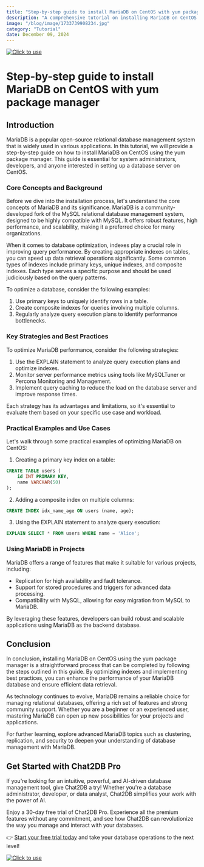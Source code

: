 ```yaml
---
title: "Step-by-step guide to install MariaDB on CentOS with yum package manager"
description: "A comprehensive tutorial on installing MariaDB on CentOS using the yum package manager, covering all necessary steps and configurations."
image: "/blog/image/1733739908234.jpg"
category: "Tutorial"
date: December 09, 2024
---
```

[![Click to use](/image/blog/bg/chat2db1.png)](https://app.chat2db.ai/)
# Step-by-step guide to install MariaDB on CentOS with yum package manager


<Authors date="December 09, 2024">
  <Author name="Aria Wells" link="https://chat2db.ai" />
</Authors>

## Introduction

MariaDB is a popular open-source relational database management system that is widely used in various applications. In this tutorial, we will provide a step-by-step guide on how to install MariaDB on CentOS using the yum package manager. This guide is essential for system administrators, developers, and anyone interested in setting up a database server on CentOS.

### Core Concepts and Background

Before we dive into the installation process, let's understand the core concepts of MariaDB and its significance. MariaDB is a community-developed fork of the MySQL relational database management system, designed to be highly compatible with MySQL. It offers robust features, high performance, and scalability, making it a preferred choice for many organizations.

When it comes to database optimization, indexes play a crucial role in improving query performance. By creating appropriate indexes on tables, you can speed up data retrieval operations significantly. Some common types of indexes include primary keys, unique indexes, and composite indexes. Each type serves a specific purpose and should be used judiciously based on the query patterns.

To optimize a database, consider the following examples:
1. Use primary keys to uniquely identify rows in a table.
2. Create composite indexes for queries involving multiple columns.
3. Regularly analyze query execution plans to identify performance bottlenecks.

### Key Strategies and Best Practices

To optimize MariaDB performance, consider the following strategies:
1. Use the EXPLAIN statement to analyze query execution plans and optimize indexes.
2. Monitor server performance metrics using tools like MySQLTuner or Percona Monitoring and Management.
3. Implement query caching to reduce the load on the database server and improve response times.

Each strategy has its advantages and limitations, so it's essential to evaluate them based on your specific use case and workload.

### Practical Examples and Use Cases

Let's walk through some practical examples of optimizing MariaDB on CentOS:
1. Creating a primary key index on a table:
```sql
CREATE TABLE users (
    id INT PRIMARY KEY,
    name VARCHAR(50)
);
```
2. Adding a composite index on multiple columns:
```sql
CREATE INDEX idx_name_age ON users (name, age);
```
3. Using the EXPLAIN statement to analyze query execution:
```sql
EXPLAIN SELECT * FROM users WHERE name = 'Alice';
```

### Using MariaDB in Projects

MariaDB offers a range of features that make it suitable for various projects, including:
- Replication for high availability and fault tolerance.
- Support for stored procedures and triggers for advanced data processing.
- Compatibility with MySQL, allowing for easy migration from MySQL to MariaDB.

By leveraging these features, developers can build robust and scalable applications using MariaDB as the backend database.

## Conclusion

In conclusion, installing MariaDB on CentOS using the yum package manager is a straightforward process that can be completed by following the steps outlined in this guide. By optimizing indexes and implementing best practices, you can enhance the performance of your MariaDB database and ensure efficient data retrieval.

As technology continues to evolve, MariaDB remains a reliable choice for managing relational databases, offering a rich set of features and strong community support. Whether you are a beginner or an experienced user, mastering MariaDB can open up new possibilities for your projects and applications.

For further learning, explore advanced MariaDB topics such as clustering, replication, and security to deepen your understanding of database management with MariaDB.

## Get Started with Chat2DB Pro

If you're looking for an intuitive, powerful, and AI-driven database management tool, give Chat2DB a try! Whether you're a database administrator, developer, or data analyst, Chat2DB simplifies your work with the power of AI.

Enjoy a 30-day free trial of Chat2DB Pro. Experience all the premium features without any commitment, and see how Chat2DB can revolutionize the way you manage and interact with your databases.

👉 [Start your free trial today](https://app.chat2db.ai/) and take your database operations to the next level!

[![Click to use](/image/blog/bg/chat2db.jpg)](https://app.chat2db.ai/)